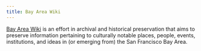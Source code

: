 ```yaml
---
title: Bay Area Wiki
---
```


[Bay Area Wiki](/) is an effort in archival and historical preservation that aims to preserve information pertaining to culturally notable places, people, events, institutions, and ideas in (or emerging from) the San Francisco Bay Area.
